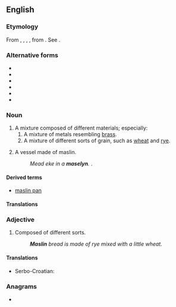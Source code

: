 {{also|măslin}}
==English==

===Etymology===
From {{etyl|ang|en}} {{m|ng|missellane}}, {{m|ang|misceline}}, {{m|ang|miscelin}}, {{m|ang|meslin}}, from {{m|ang|miscellane}}. See {{m|en|miscellane}}.

===Alternative forms===
* {{l|en|mashlin}}
* {{l|en|meslin}}
* {{l|en|mislen}}
* {{l|en|mislin}}
* {{l|en|maselyn}}
* {{l|en|mastlin}}

===Noun===
{{en-noun|maslins}}

# A mixture composed of different materials; especially:
## A mixture of metals resembling [[brass]].
## A mixture of different sorts of grain, such as [[wheat]] and [[rye]].
# {{lb|en|obsolete}} A vessel made of maslin.
#: ''Mead eke in a '''maselyn'''.'' {{w|Chaucer}}.

====Derived terms====
* [[maslin pan]]

====Translations====
{{trans-top|mixture of different materials}}
{{trans-mid}}
{{trans-bottom}}

===Adjective===
{{en-adj|-}}

# Composed of different sorts.
#: '''''Maslin''' bread is made of rye mixed with a little wheat.''

====Translations====
{{trans-top|composed of different sorts}}
{{trans-mid}}
{{trans-bottom}}

{{checktrans-top}}
* Serbo-Croatian: {{t+|sh|suražica}}
{{trans-mid}}
{{trans-bottom}}

===Anagrams===
* {{anagrams|en|Limans|lamins|limans|salmin}}